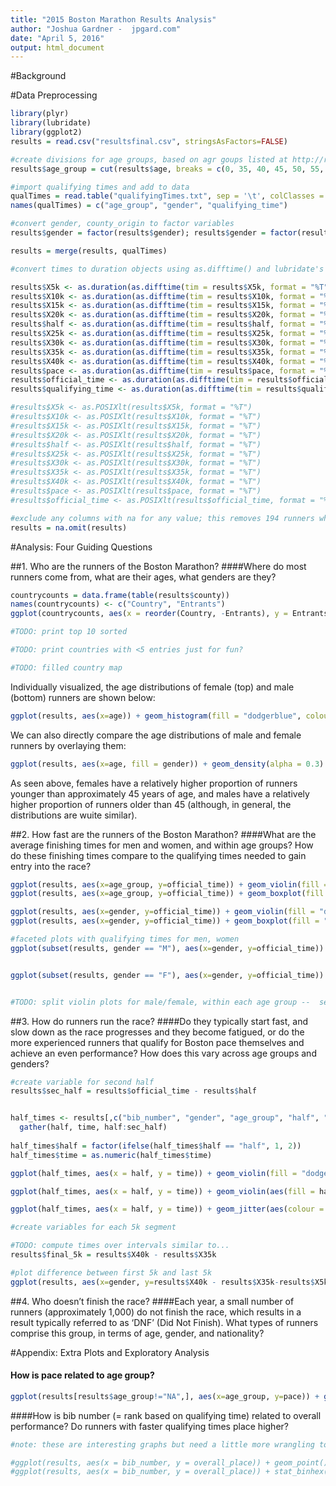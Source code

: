 ```yaml
---
title: "2015 Boston Marathon Results Analysis"
author: "Joshua Gardner -  jpgard.com"
date: "April 5, 2016"
output: html_document
---
```


#Background

#Data Preprocessing

```r
library(plyr)
library(lubridate)
library(ggplot2)
results = read.csv("resultsfinal.csv", stringsAsFactors=FALSE)

#create divisions for age groups, based on agr goups listed at http://raceday.baa.org/statistics.html
results$age_group = cut(results$age, breaks = c(0, 35, 40, 45, 50, 55, 60, 65, 70, 75, 80), labels = c("18-34", "35-39", "40-44", "45-49", "50-54", "60-64", "65-69", "70-74", "75-79", "80+"), right = FALSE, ordered_result = TRUE)

#import qualifying times and add to data
qualTimes = read.table("qualifyingTimes.txt", sep = '\t', colClasses = c("factor", "factor", "character"))
names(qualTimes) = c("age_group", "gender", "qualifying_time")

#convert gender, county_origin to factor variables
results$gender = factor(results$gender); results$gender = factor(results$gender); results$county = factor(results$county)

results = merge(results, qualTimes)

#convert times to duration objects using as.difftime() and lubridate's as.duration()

results$X5k <- as.duration(as.difftime(tim = results$X5k, format = "%T", units = "secs"))
results$X10k <- as.duration(as.difftime(tim = results$X10k, format = "%T", units = "secs"))
results$X15k <- as.duration(as.difftime(tim = results$X15k, format = "%T", units = "secs"))
results$X20k <- as.duration(as.difftime(tim = results$X20k, format = "%T", units = "secs"))
results$half <- as.duration(as.difftime(tim = results$half, format = "%T", units = "secs"))
results$X25k <- as.duration(as.difftime(tim = results$X25k, format = "%T", units = "secs"))
results$X30k <- as.duration(as.difftime(tim = results$X30k, format = "%T", units = "secs"))
results$X35k <- as.duration(as.difftime(tim = results$X35k, format = "%T", units = "secs"))
results$X40k <- as.duration(as.difftime(tim = results$X40k, format = "%T", units = "secs"))
results$pace <- as.duration(as.difftime(tim = results$pace, format = "%T", units = "secs"))
results$official_time <- as.duration(as.difftime(tim = results$official_time, format = "%T", units = "secs"))
results$qualifying_time <- as.duration(as.difftime(tim = results$qualifying_time, format = "%T", units = "secs"))

#results$X5k <- as.POSIXlt(results$X5k, format = "%T")
#results$X10k <- as.POSIXlt(results$X10k, format = "%T")
#results$X15k <- as.POSIXlt(results$X15k, format = "%T")
#results$X20k <- as.POSIXlt(results$X20k, format = "%T")
#results$half <- as.POSIXlt(results$half, format = "%T")
#results$X25k <- as.POSIXlt(results$X25k, format = "%T")
#results$X30k <- as.POSIXlt(results$X30k, format = "%T")
#results$X35k <- as.POSIXlt(results$X35k, format = "%T")
#results$X40k <- as.POSIXlt(results$X40k, format = "%T")
#results$pace <- as.POSIXlt(results$pace, format = "%T")
#results$official_time <- as.POSIXlt(results$official_time, format = "%T")

#exclude any columns with na for any value; this removes 194 runners who didn't cross various checkpoints for any reasin (dropped out, missed checkpoint, foot RFID tag error...)
results = na.omit(results)
```

#Analysis: Four Guiding Questions

##1. Who are the runners of the Boston Marathon? 
####Where do most runners come from, what are their ages, what genders are they?

```r
countrycounts = data.frame(table(results$county))
names(countrycounts) <- c("Country", "Entrants")
ggplot(countrycounts, aes(x = reorder(Country, -Entrants), y = Entrants)) + geom_bar(stat="identity") + xlab("Country") + ggtitle("Entrants By Country") + theme(axis.text.x = element_text(angle = 90, hjust = 1, vjust = 0.5))

#TODO: print top 10 sorted

#TODO: print countries with <5 entries just for fun?

#TODO: filled country map
```

Individually visualized, the age distributions of female (top) and male (bottom) runners are shown below:
```r
ggplot(results, aes(x=age)) + geom_histogram(fill = "dodgerblue", colour="black", alpha = 0.3) + facet_grid(gender ~ .)
```

We can also directly compare the age distributions of male and female runners by overlaying them:
```r
ggplot(results, aes(x=age, fill = gender)) + geom_density(alpha = 0.3)
```
As seen above, females have a relatively higher proportion of runners younger than approximately 45 years of age, and males have a relatively higher proportion of runners older than 45 (although, in general, the distributions are wuite similar).

##2. How fast are the runners of the Boston Marathon? 
####What are the average finishing times for men and women, and within age groups? How do these finishing times compare to the qualifying times needed to gain entry into the race?

```r

ggplot(results, aes(x=age_group, y=official_time)) + geom_violin(fill = "dodgerblue", alpha = 0.3) + ggtitle("Official Finishing Times By Age Group")
ggplot(results, aes(x=age_group, y=official_time)) + geom_boxplot(fill = "dodgerblue", alpha = 0.3) + ggtitle("Official Finishing Times By Age Group")

ggplot(results, aes(x=gender, y=official_time)) + geom_violin(fill = "dodgerblue", alpha = 0.3) + ggtitle("Official Finishing Times By Age Group")
ggplot(results, aes(x=gender, y=official_time)) + geom_boxplot(fill = "dodgerblue", alpha = 0.3) + ggtitle("Official Finishing Times By Age Group")

#faceted plots with qualifying times for men, women
ggplot(subset(results, gender == "M"), aes(x=gender, y=official_time)) + geom_violin(fill = "dodgerblue", alpha = 0.5) + ggtitle("Official Finishing Times By Age Group (Men)\n Relative to Qualifying Standard")  + geom_hline(aes(yintercept=qualifying_time), size=1, colour = "gold") + facet_grid(. ~ age_group) + theme(axis.text.x = element_blank(), axis.title.x=element_blank(), axis.title.y=element_blank()) + scale_y_continuous(breaks=c(3600, 7200, 10800, 14400, 18000, 21600), labels=c("1:00:00","2:00:00", "3:00:00", "4:00:00", "5:00:00", "6:00:00"))


ggplot(subset(results, gender == "F"), aes(x=gender, y=official_time)) + geom_violin(fill = "dodgerblue", alpha = 0.5) + ggtitle("Official Finishing Times By Age Group (Women)\n Relative to Qualifying Standard")  + geom_hline(aes(yintercept=qualifying_time), size=1, colour = "gold") + facet_grid(. ~ age_group) + theme(axis.text.x = element_blank(), axis.title.x=element_blank(), axis.title.y=element_blank()) + scale_y_continuous(breaks=c(3600, 7200, 10800, 14400, 18000, 21600), labels=c("1:00:00","2:00:00", "3:00:00", "4:00:00", "5:00:00", "6:00:00"))


#TODO: split violin plots for male/female, within each age group --  see http://stackoverflow.com/questions/35717353/split-violin-plot-with-ggplot2
```


##3. How do runners run the race? 
####Do they typically start fast, and slow down as the race progresses and they become fatigued, or do the more experienced runners that qualify for Boston pace themselves and achieve an even performance? How does this vary across age groups and genders?

```r
#create variable for second half
results$sec_half = results$official_time - results$half


half_times <- results[,c("bib_number", "gender", "age_group", "half", "sec_half")] %>%
  gather(half, time, half:sec_half)
 
half_times$half = factor(ifelse(half_times$half == "half", 1, 2))
half_times$time = as.numeric(half_times$time)

ggplot(half_times, aes(x = half, y = time)) + geom_violin(fill = "dodgerblue", alpha = 0.5)

ggplot(half_times, aes(x = half, y = time)) + geom_violin(aes(fill = half, colour = half), alpha = 0.5) + facet_grid(gender ~ age_group)

ggplot(half_times, aes(x = half, y = time)) + geom_jitter(aes(colour = gender, alpha = 0.5))

#create variables for each 5k segment

#TODO: compute times over intervals similar to...
results$final_5k = results$X40k - results$X35k

#plot difference between first 5k and last 5k
ggplot(results, aes(x=gender, y=results$X40k - results$X35k-results$X5k)) + geom_violin(fill = "dodgerblue", alpha = 0.3)

```

##4. Who doesn’t finish the race? 
####Each year, a small number of runners (approximately 1,000) do not finish the race, which results in a result typically referred to as ‘DNF’ (Did Not Finish). What types of runners comprise this group, in terms of age, gender, and nationality?

#Appendix: Extra Plots and Exploratory Analysis

#### How is pace related to age group?
```r
ggplot(results[results$age_group!="NA",], aes(x=age_group, y=pace)) + geom_violin()
```

####How is bib number (= rank based on qualifying time) related to overall performance? Do runners with faster qualifying times place higher?
```r
#note: these are interesting graphs but need a little more wrangling to come out right!

#ggplot(results, aes(x = bib_number, y = overall_place)) + geom_point()
#ggplot(results, aes(x = bib_number, y = overall_place)) + stat_binhex()
```